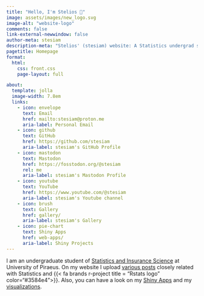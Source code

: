 ```yaml
---
title: "Hello, I'm Stelios 👋"
image: assets/images/new_logo.svg
image-alt: "website-logo"
comments: false
link-external-newwindow: false
author-meta: stesiam
description-meta: "Stelios' (stesiam) website: A Statistics undergrad shares his passion for R programming, data analysis, Shiny web apps, and data visualizations."
pagetitle: Homepage
format: 
  html:
    css: front.css
    page-layout: full

about:
  template: jolla
  image-width: 7.8em
  links:
    - icon: envelope
      text: Email
      href: mailto:stesiam@proton.me
      aria-label: Personal Email
    - icon: github
      text: GitHub
      href: https://github.com/stesiam
      aria-label: stesiam's GitHub Profile
    - icon: mastodon
      text: Mastodon
      href: https://fosstodon.org/@stesiam
      rel: me
      aria-label: stesiam's Mastodon Profile
    - icon: youtube
      text: YouTube
      href: https://www.youtube.com/@stesiam
      aria-label: stesiam's Youtube channel
    - icon: brush
      text: Gallery
      href: gallery/
      aria-label: stesiam's Gallery
    - icon: pie-chart
      text: Shiny Apps
      href: web-apps/
      aria-label: Shiny Projects
---
```


I am an undergraduate student of [Statistics and Insurance Science](https://www.unipi.gr/en/department-of-statistics-and-insurance-science/) at University of Piraeus. On my website I upload [various posts](english-posts/) closely related with Statistics and {{< fa brands r-project title = "Rstats logo" color="#3584e4">}}. Also, you can have a look on my [Shiny Apps](web-projects/) and my [visualizations](gallery/). 
